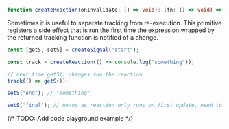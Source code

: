 <Title>createReaction</Title>

```ts
function createReaction(onInvalidate: () => void): (fn: () => void) => void;
```

Sometimes it is useful to separate tracking from re-execution. This primitive registers a side effect that is run the first time the expression wrapped by the returned tracking function is notified of a change.

```ts 
const [getS, setS] = createSignal("start");

const track = createReaction(() => console.log("something"));

// next time getS() changes run the reaction
track(() => getS());

setS("end"); // "something"

setS("final"); // no-op as reaction only runs on first update, need to call track again.
```

{/* TODO: Add code playground example */}